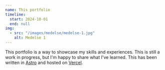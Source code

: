 ```yaml
---
name: This portfolio
timeline:
  start: 2024-10-01
  end: null
img:
  - src: "/images/medelse/medelse-1.jpg"
    alt: Medelse 1
---
```


This portfolio is a way to showcase my skills and experiences.
This is still a work in progress, but I'm happy to share what I've learned.
This has been written in [Astro](https://astro.build) and hosted on [Vercel](https://vercel.com).